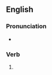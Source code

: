 ==English==

===Pronunciation===
* {{IPA|/ˈkɪtɪd/|lang=en}}

===Verb===
{{head|en|verb form}}

# {{en-past of|kit}}